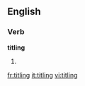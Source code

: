 
==English==

===Verb===
'''titling'''

# {{present participle of|[[title]]}}

[[fr:titling]]
[[it:titling]]
[[vi:titling]]